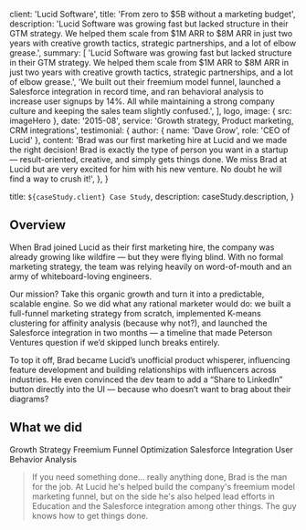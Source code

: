 
  client: 'Lucid Software',
  title: 'From zero to $5B without a marketing budget',
  description:
    'Lucid Software was growing fast but lacked structure in their GTM strategy. We helped them scale from $1M ARR to $8M ARR in just two years with creative growth tactics, strategic partnerships, and a lot of elbow grease.',
  summary: [
    'Lucid Software was growing fast but lacked structure in their GTM strategy. We helped them scale from $1M ARR to $8M ARR in just two years with creative growth tactics, strategic partnerships, and a lot of elbow grease.',
    'We built out their freemium model funnel, launched a Salesforce integration in record time, and ran behavioral analysis to increase user signups by 14%. All while maintaining a strong company culture and keeping the sales team slightly confused.',
  ],
  logo,
  image: { src: imageHero },
  date: '2015-08',
  service: 'Growth strategy, Product marketing, CRM integrations',
  testimonial: {
    author: { name: 'Dave Grow', role: 'CEO of Lucid' },
    content:
      'Brad was our first marketing hire at Lucid and we made the right decision! Brad is exactly the type of person you want in a startup — result-oriented, creative, and simply gets things done. We miss Brad at Lucid but are very excited for him with his new venture. No doubt he will find a way to crush it!',
  },
}

  title: `${caseStudy.client} Case Study`,
  description: caseStudy.description,
}

## Overview

When Brad joined Lucid as their first marketing hire, the company was already growing like wildfire — but they were flying blind. With no formal marketing strategy, the team was relying heavily on word-of-mouth and an army of whiteboard-loving engineers.

Our mission? Take this organic growth and turn it into a predictable, scalable engine. So we did what any rational marketer would do: we built a full-funnel marketing strategy from scratch, implemented K-means clustering for affinity analysis (because why not?), and launched the Salesforce integration in two months — a timeline that made Peterson Ventures question if we’d skipped lunch breaks entirely.

To top it off, Brad became Lucid’s unofficial product whisperer, influencing feature development and building relationships with influencers across industries. He even convinced the dev team to add a “Share to LinkedIn” button directly into the UI — because who doesn’t want to brag about their diagrams?

## What we did

<TagList>
  <TagListItem>Growth Strategy</TagListItem>
  <TagListItem>Freemium Funnel Optimization</TagListItem>
  <TagListItem>Salesforce Integration</TagListItem>
  <TagListItem>User Behavior Analysis</TagListItem>
</TagList>

<Blockquote
  author={{ name: 'Dan Cook', role: 'CEO @ PDQ.com' }}
  image={{ src: imageDebraFiscal }}
>
  If you need something done... really anything done, Brad is the man for the
  job. At Lucid he's helped build the company's freemium model marketing funnel,
  but on the side he's also helped lead efforts in Education and the Salesforce
  integration among other things. The guy knows how to get things done.
</Blockquote>

<StatList>
  <StatListItem value="700%" label="ARR Growth" />
  <StatListItem value="14%" label="Signup lift via clustering" />
  <StatListItem value="2 months" label="Salesforce integration delivery" />
  <StatListItem value="∞" label="Internal influence points" />
</StatList>
